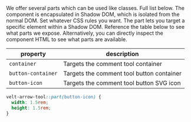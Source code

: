 <Steps titleSize="h2">

<Step title="Select the part you want to modify">
We offer several parts which can be used like classes. Full list below.
The component is encapsulated in Shadow DOM, which is isolated from the normal DOM.

</Step>

<Step title="Apply your CSS rules">
Set whatever CSS rules you want.
The part lets you target a specific element within a Shadow DOM.
</Step>

<Step title="Check out the table below">
Reference the table below to see what parts we expose.
Alternatively, you can directly inspect the component HTML to see what parts are available.

| property | description |
|---|---|
| `container` | Targets the comment tool container |
| `button-container` | Targets the comment tool button container |
| `button-icon` | Targets the comment tool button SVG icon |

</Step>

</Steps>

<RequestExample>

```css Tool
velt-arrow-tool::part(button-icon) {
  width: 1.5rem;
  height: 1.5rem;
}
```

</RequestExample>